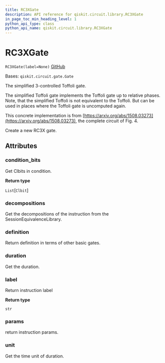 ```yaml
---
title: RC3XGate
description: API reference for qiskit.circuit.library.RC3XGate
in_page_toc_min_heading_level: 1
python_api_type: class
python_api_name: qiskit.circuit.library.RC3XGate
---
```


# RC3XGate

<span id="qiskit.circuit.library.RC3XGate" />

`RC3XGate(label=None)` [GitHub](https://github.com/qiskit/qiskit/tree/stable/0.19/qiskit/circuit/library/standard_gates/x.py "view source code")

Bases: `qiskit.circuit.gate.Gate`

The simplified 3-controlled Toffoli gate.

The simplified Toffoli gate implements the Toffoli gate up to relative phases. Note, that the simplified Toffoli is not equivalent to the Toffoli. But can be used in places where the Toffoli gate is uncomputed again.

This concrete implementation is from [https://arxiv.org/abs/1508.03273](https://arxiv.org/abs/1508.03273), the complete circuit of Fig. 4.

Create a new RC3X gate.

## Attributes

<span id="qiskit.circuit.library.RC3XGate.condition_bits" />

### condition\_bits

Get Clbits in condition.

**Return type**

`List`\[`Clbit`]

<span id="qiskit.circuit.library.RC3XGate.decompositions" />

### decompositions

Get the decompositions of the instruction from the SessionEquivalenceLibrary.

<span id="qiskit.circuit.library.RC3XGate.definition" />

### definition

Return definition in terms of other basic gates.

<span id="qiskit.circuit.library.RC3XGate.duration" />

### duration

Get the duration.

<span id="qiskit.circuit.library.RC3XGate.label" />

### label

Return instruction label

**Return type**

`str`

<span id="qiskit.circuit.library.RC3XGate.params" />

### params

return instruction params.

<span id="qiskit.circuit.library.RC3XGate.unit" />

### unit

Get the time unit of duration.

